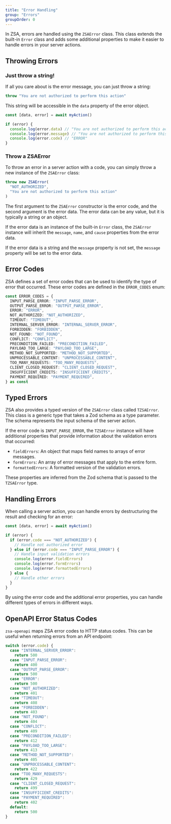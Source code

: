 ```yaml
---
title: "Error Handling"
group: "Errors"
groupOrder: 0
---
```


In ZSA, errors are handled using the `ZSAError` class. This class extends the built-in `Error` class and adds some additional properties to make it easier to handle errors in your server actions.

## Throwing Errors

### Just throw a string!

If all you care about is the error message, you can just throw a string:

```ts
throw "You are not authorized to perform this action"
```

This string will be accessible in the `data` property of the error object.

```ts 
const [data, error] = await myAction()

if (error) {
  console.log(error.data) // "You are not authorized to perform this action"
  console.log(error.message) // "You are not authorized to perform this action"
  console.log(error.code) // "ERROR"
}
```

### Throw a ZSAError

To throw an error in a server action with a code, you can simply throw a new instance of the `ZSAError` class:

```ts 
throw new ZSAError(
  "NOT_AUTHORIZED",
  "You are not authorized to perform this action"
)
```

The first argument to the `ZSAError` constructor is the error code, and the second argument is the error data. The error data can be any value, but it is typically a string or an object.

If the error data is an instance of the built-in `Error` class, the `ZSAError` instance will inherit the `message`, `name`, and `cause` properties from the error data.

If the error data is a string and the `message` property is not set, the `message` property will be set to the error data.

## Error Codes

ZSA defines a set of error codes that can be used to identify the type of error that occurred. These error codes are defined in the `ERROR_CODES` enum:

```ts 
const ERROR_CODES = {
  INPUT_PARSE_ERROR: "INPUT_PARSE_ERROR",
  OUTPUT_PARSE_ERROR: "OUTPUT_PARSE_ERROR",
  ERROR: "ERROR",
  NOT_AUTHORIZED: "NOT_AUTHORIZED",
  TIMEOUT: "TIMEOUT",
  INTERNAL_SERVER_ERROR: "INTERNAL_SERVER_ERROR",
  FORBIDDEN: "FORBIDDEN",
  NOT_FOUND: "NOT_FOUND",
  CONFLICT: "CONFLICT",
  PRECONDITION_FAILED: "PRECONDITION_FAILED",
  PAYLOAD_TOO_LARGE: "PAYLOAD_TOO_LARGE",
  METHOD_NOT_SUPPORTED: "METHOD_NOT_SUPPORTED",
  UNPROCESSABLE_CONTENT: "UNPROCESSABLE_CONTENT",
  TOO_MANY_REQUESTS: "TOO_MANY_REQUESTS",
  CLIENT_CLOSED_REQUEST: "CLIENT_CLOSED_REQUEST",
  INSUFFICIENT_CREDITS: "INSUFFICIENT_CREDITS",
  PAYMENT_REQUIRED: "PAYMENT_REQUIRED",
} as const
```

## Typed Errors

ZSA also provides a typed version of the `ZSAError` class called `TZSAError`. This class is a generic type that takes a Zod schema as a type parameter. The schema represents the input schema of the server action.

If the error code is `INPUT_PARSE_ERROR`, the `TZSAError` instance will have additional properties that provide information about the validation errors that occurred:

- `fieldErrors`: An object that maps field names to arrays of error messages.
- `formErrors`: An array of error messages that apply to the entire form.
- `formattedErrors`: A formatted version of the validation errors.

These properties are inferred from the Zod schema that is passed to the `TZSAError` type.

## Handling Errors

When calling a server action, you can handle errors by destructuring the result and checking for an error:

```ts 
const [data, error] = await myAction()

if (error) {
  if (error.code === "NOT_AUTHORIZED") {
    // Handle not authorized error
  } else if (error.code === "INPUT_PARSE_ERROR") {
    // Handle input validation errors
    console.log(error.fieldErrors)
    console.log(error.formErrors)
    console.log(error.formattedErrors)
  } else {
    // Handle other errors
  }
}
```

By using the error code and the additional error properties, you can handle different types of errors in different ways.

## OpenAPI Error Status Codes

`zsa-openapi` maps ZSA error codes to HTTP status codes. This can be useful when returning errors from an API endpoint:

```ts 
switch (error.code) {
  case "INTERNAL_SERVER_ERROR":
    return 500
  case "INPUT_PARSE_ERROR":
    return 400
  case "OUTPUT_PARSE_ERROR":
    return 500
  case "ERROR":
    return 500
  case "NOT_AUTHORIZED":
    return 401
  case "TIMEOUT":
    return 408
  case "FORBIDDEN":
    return 403
  case "NOT_FOUND":
    return 404
  case "CONFLICT":
    return 409
  case "PRECONDITION_FAILED":
    return 412
  case "PAYLOAD_TOO_LARGE":
    return 413
  case "METHOD_NOT_SUPPORTED":
    return 405
  case "UNPROCESSABLE_CONTENT":
    return 422
  case "TOO_MANY_REQUESTS":
    return 429
  case "CLIENT_CLOSED_REQUEST":
    return 499
  case "INSUFFICIENT_CREDITS":
  case "PAYMENT_REQUIRED":
    return 402
  default:
    return 500
}
```
